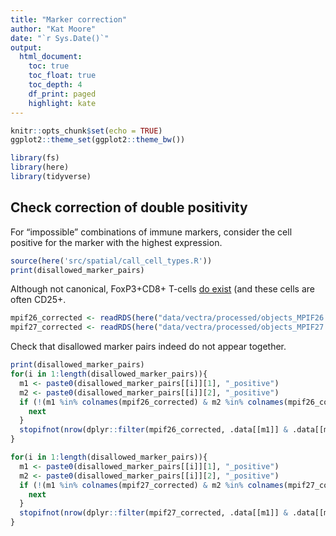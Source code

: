 ```yaml
---
title: "Marker correction"
author: "Kat Moore"
date: "`r Sys.Date()`"
output: 
  html_document:
    toc: true
    toc_float: true
    toc_depth: 4
    df_print: paged
    highlight: kate
---
```


```r
knitr::opts_chunk$set(echo = TRUE)
ggplot2::theme_set(ggplot2::theme_bw())
```

```r
library(fs)
library(here)
library(tidyverse)
```

## Check correction of double positivity

For "impossible" combinations of immune markers, consider the cell positive for the marker with the highest expression.

```r
source(here('src/spatial/call_cell_types.R'))
print(disallowed_marker_pairs)
```

Although not canonical, FoxP3+CD8+ T-cells [do exist](https://www.ncbi.nlm.nih.gov/pmc/articles/PMC4397865/) (and these cells are often CD25+.

```r
mpif26_corrected <- readRDS(here("data/vectra/processed/objects_MPIF26.Rds"))
mpif27_corrected <- readRDS(here("data/vectra/processed/objects_MPIF27.Rds"))
```


Check that disallowed marker pairs indeed do not appear together.

```r
print(disallowed_marker_pairs)
for(i in 1:length(disallowed_marker_pairs)){
  m1 <- paste0(disallowed_marker_pairs[[i]][1], "_positive")
  m2 <- paste0(disallowed_marker_pairs[[i]][2], "_positive")
  if (!(m1 %in% colnames(mpif26_corrected) & m2 %in% colnames(mpif26_corrected))) {
    next
  }
  stopifnot(nrow(dplyr::filter(mpif26_corrected, .data[[m1]] & .data[[m2]]))==0)
}
```

```r
for(i in 1:length(disallowed_marker_pairs)){
  m1 <- paste0(disallowed_marker_pairs[[i]][1], "_positive")
  m2 <- paste0(disallowed_marker_pairs[[i]][2], "_positive")
  if (!(m1 %in% colnames(mpif27_corrected) & m2 %in% colnames(mpif27_corrected))) {
    next
  }
  stopifnot(nrow(dplyr::filter(mpif27_corrected, .data[[m1]] & .data[[m2]]))==0)
}
```
